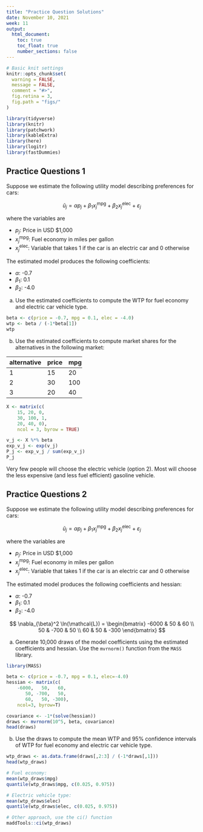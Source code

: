 ```yaml
---
title: "Practice Question Solutions"
date: November 10, 2021
week: 11
output:
  html_document:
    toc: true
    toc_float: true
    number_sections: false
---
```


```r
# Basic knit settings
knitr::opts_chunk$set(
  warning = FALSE,
  message = FALSE,
  comment = "#>",
  fig.retina = 3,
  fig.path = "figs/"
)

library(tidyverse)
library(knitr)
library(patchwork)
library(kableExtra)
library(here)
library(logitr)
library(fastDummies)
```

## Practice Questions 1

Suppose we estimate the following utility model describing preferences for cars:

$$
\tilde{u}_j = \alpha p_j + \beta_1 x_j^{\mathrm{mpg}} + \beta_2 x_j^{\mathrm{elec}} + \varepsilon_j
$$

where the variables are

- $p_j$: Price in USD $1,000
- $x_j^{\mathrm{mpg}}$: Fuel economy in miles per gallon
- $x_j^{\mathrm{elec}}$: Variable that takes 1 if the car is an electric car and 0 otherwise

The estimated model produces the following coefficients:

- $\alpha$: -0.7
- $\beta_1$: 0.1
- $\beta_2$: -4.0

a) Use the estimated coefficients to compute the WTP for fuel economy and electric car vehicle type.

```r
beta <- c(price = -0.7, mpg = 0.1, elec = -4.0)
wtp <- beta / (-1*beta[1])
wtp
```

b) Use the estimated coefficients to compute market shares for the alternatives in the following market:

<div style="width:200px">

alternative | price | mpg | elec
--|----|----|----
1 | 15 | 20 | 0
2 | 30 | 100 | 1
3 | 20 | 40 | 0

</div>

```r
X <- matrix(c(
    15, 20, 0,
    30, 100, 1,
    20, 40, 0),
    ncol = 3, byrow = TRUE)

v_j <- X %*% beta
exp_v_j <- exp(v_j)
P_j <- exp_v_j / sum(exp_v_j)
P_j
```

Very few people will choose the electric vehicle (option 2). Most will choose the less expensive (and less fuel efficient) gasoline vehicle.




## Practice Questions 2

Suppose we estimate the following utility model describing preferences for cars:

$$
\tilde{u}_j = \alpha p_j + \beta_1 x_j^{\mathrm{mpg}} + \beta_2 x_j^{\mathrm{elec}} + \varepsilon_j
$$

where the variables are

- $p_j$: Price in USD $1,000
- $x_j^{\mathrm{mpg}}$: Fuel economy in miles per gallon
- $x_j^{\mathrm{elec}}$: Variable that takes 1 if the car is an electric car and 0 otherwise

The estimated model produces the following coefficients and hessian:

- $\alpha$: -0.7
- $\beta_1$: 0.1
- $\beta_2$: -4.0

$$
\nabla_{\beta}^2 \ln(\mathcal{L}) =
\begin{bmatrix}
-6000 & 50 & 60
\\
50 & -700 & 50
\\
60 & 50 & -300
\end{bmatrix}
$$

a) Generate 10,000 draws of the model coefficients using the estimated coefficients and hessian. Use the `mvrnorm()` function from the `MASS` library.

```r
library(MASS)

beta <- c(price = -0.7, mpg = 0.1, elec=-4.0)
hessian <- matrix(c(
    -6000,   50,   60,
       50, -700,   50,
       60,   50, -300),
    ncol=3, byrow=T)

covariance <- -1*(solve(hessian))
draws <- mvrnorm(10^5, beta, covariance)
head(draws)
```

b) Use the draws to compute the mean WTP and 95% confidence intervals of WTP for fuel economy and electric car vehicle type.

```r
wtp_draws <- as.data.frame(draws[,2:3] / (-1*draws[,1]))
head(wtp_draws)

# Fuel economy:
mean(wtp_draws$mpg)
quantile(wtp_draws$mpg, c(0.025, 0.975))

# Electric vehicle type:
mean(wtp_draws$elec)
quantile(wtp_draws$elec, c(0.025, 0.975))

# Other approach, use the ci() function 
maddTools::ci(wtp_draws)
```

